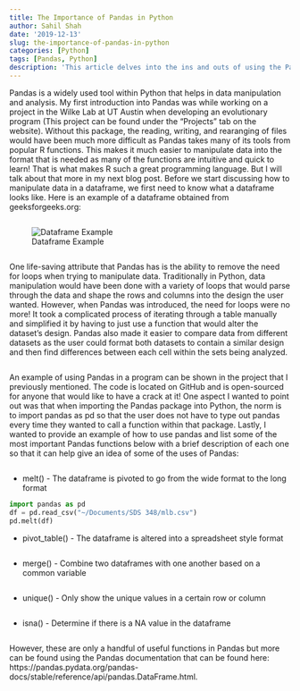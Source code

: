 ```yaml
---
title: The Importance of Pandas in Python
author: Sahil Shah
date: '2019-12-13'
slug: the-importance-of-pandas-in-python
categories: [Python]
tags: [Pandas, Python]
description: 'This article delves into the ins and outs of using the Pandas dataframe in Python. Currently being updated.'
---
```

Pandas is a widely used tool within Python that helps in data manipulation and analysis. My first introduction into Pandas was while working on a project in the Wilke Lab at UT Austin when developing an evolutionary program (This project can be found under the "Projects" tab on the website). Without this package, the reading, writing, and rearanging of files would have been much more difficult as Pandas takes many of its tools from popular R functions. This makes it much easier to manipulate data into the format that is needed as many of the functions are intuitive and quick to learn! That is what makes R such a great programming language. But I will talk about that more in my next blog post. Before we start discussing how to manipulate data in a dataframe, we first need to know what a dataframe looks like. Here is an example of a dataframe obtained from geeksforgeeks.org:
```R
```
![Dataframe Example](/blog/df_ex.png)
```R
```
One life-saving attribute that Pandas has is the ability to remove the need for loops when trying to manipulate data. Traditionally in Python, data manipulation would have been done with a variety of loops that would parse through the data and shape the rows and columns into the design the user wanted. However, when Pandas was introduced, the need for loops were no more! It took a complicated process of iterating through a table manually and simplified it by having to just use a function that would alter the dataset's design. Pandas also made it easier to compare data from different datasets as the user could format both datasets to contain a similar design and then find differences between each cell within the sets being analyzed.
```R
```
An example of using Pandas in a program can be shown in the project that I previously mentioned. The code is located on GitHub and is open-sourced for anyone that would like to have a crack at it! One aspect I wanted to point out was that when importing the Pandas package into Python, the norm is to import pandas as pd so that the user does not have to type out pandas every time they wanted to call a function within that package. Lastly, I wanted to provide an example of how to use pandas and list some of the most important Pandas functions below with a brief description of each one so that it can help give an idea of some of the uses of Pandas:
```R
```
- melt() - The dataframe is pivoted to go from the wide format to the long format
```python
import pandas as pd
df = pd.read_csv("~/Documents/SDS 348/mlb.csv")
pd.melt(df)
```
- pivot_table() - The dataframe is altered into a spreadsheet style format
```R
```
- merge() - Combine two dataframes with one another based on a common variable
```python
```
- unique() - Only show the unique values in a certain row or column
```R
```
- isna() - Determine if there is a NA value in the dataframe
```R
```
However, these are only a handful of useful functions in Pandas but more can be found using the Pandas documentation that can be found here: https://pandas.pydata.org/pandas-docs/stable/reference/api/pandas.DataFrame.html.